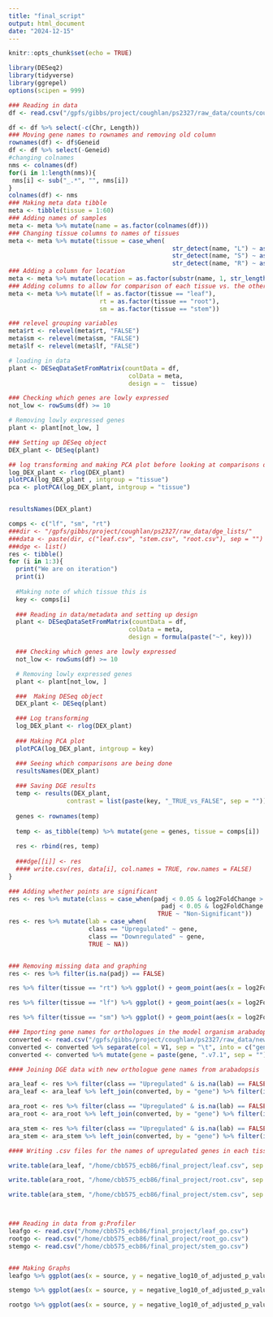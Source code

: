 ```yaml
---
title: "final_script"
output: html_document
date: "2024-12-15"
---
```


```r
knitr::opts_chunk$set(echo = TRUE)
```

```r
library(DESeq2)
library(tidyverse)
library(ggrepel)
options(scipen = 999)
```

```r
### Reading in data
df <- read.csv("/gpfs/gibbs/project/coughlan/ps2327/raw_data/counts/counts_with_chr_and_length.csv", check.names = FALSE)

df <- df %>% select(-c(Chr, Length))
### Moving gene names to rownames and removing old column
rownames(df) <- df$Geneid
df <- df %>% select(-Geneid)
#changing colnames
nms <- colnames(df)
for(i in 1:length(nms)){
 nms[i] <- sub("_.*", "", nms[i])
}
colnames(df) <- nms
### Making meta data tibble
meta <- tibble(tissue = 1:60)
### Adding names of samples
meta <- meta %>% mutate(name = as.factor(colnames(df)))
### Changing tissue columns to names of tissues
meta <- meta %>% mutate(tissue = case_when(
                                             str_detect(name, "L") ~ as.factor("leaf"),
                                             str_detect(name, "S") ~ as.factor("stem"),
                                             str_detect(name, "R") ~ as.factor("root")))
### Adding a column for location
meta <- meta %>% mutate(location = as.factor(substr(name, 1, str_length(name) - 1)))
### Adding columns to allow for comparison of each tissue vs. the other two
meta <- meta %>% mutate(lf = as.factor(tissue == "leaf"),
                         rt = as.factor(tissue == "root"),
                         sm = as.factor(tissue == "stem"))

### relevel grouping variables
meta$rt <- relevel(meta$rt, "FALSE")
meta$sm <- relevel(meta$sm, "FALSE")
meta$lf <- relevel(meta$lf, "FALSE")
```

```r
# loading in data
plant <- DESeqDataSetFromMatrix(countData = df,
                                 colData = meta,
                                 design = ~  tissue)

### Checking which genes are lowly expressed
not_low <- rowSums(df) >= 10

# Removing lowly expressed genes
plant <- plant[not_low, ]

### Setting up DESeq object
DEX_plant <- DESeq(plant)

## log transforming and making PCA plot before looking at comparisons done
log_DEX_plant <- rlog(DEX_plant)
plotPCA(log_DEX_plant , intgroup = "tissue")
pca <- plotPCA(log_DEX_plant, intgroup = "tissue")


resultsNames(DEX_plant)

```

```r
comps <- c("lf", "sm", "rt")
###dir <- "/gpfs/gibbs/project/coughlan/ps2327/raw_data/dge_lists/"
###data <- paste(dir, c("leaf.csv", "stem.csv", "root.csv"), sep = "")
###dge <- list()
res <- tibble()
for (i in 1:3){
  print("We are on iteration")
  print(i)
  
  #Making note of which tissue this is
  key <- comps[i]
  
  ### Reading in data/metadata and setting up design
  plant <- DESeqDataSetFromMatrix(countData = df,
                                 colData = meta,
                                 design = formula(paste("~", key)))

  ### Checking which genes are lowly expressed
  not_low <- rowSums(df) >= 10

  # Removing lowly expressed genes
  plant <- plant[not_low, ]

  ###  Making DESeq object
  DEX_plant <- DESeq(plant)

  ### Log transforming
  log_DEX_plant <- rlog(DEX_plant)
  
  ### Making PCA plot
  plotPCA(log_DEX_plant, intgroup = key)

  ### Seeing which comparisons are being done
  resultsNames(DEX_plant)
  
  ### Saving DGE results
  temp <- results(DEX_plant, 
                contrast = list(paste(key, "_TRUE_vs_FALSE", sep = "")))
  
  genes <- rownames(temp)
  
  temp <- as_tibble(temp) %>% mutate(gene = genes, tissue = comps[i])
  
  res <- rbind(res, temp)
  
  ###dge[[i]] <- res
  #### write.csv(res, data[i], col.names = TRUE, row.names = FALSE)
}

```

```r
### Adding whether points are significant
res <- res %>% mutate(class = case_when(padj < 0.05 & log2FoldChange > 0.5 ~ "Upregulated",
                                          padj < 0.05 & log2FoldChange < -0.5 ~ "Downregulated",
                                         TRUE ~ "Non-Significant"))
res <- res %>% mutate(lab = case_when(
                      class == "Upregulated" ~ gene,
                      class == "Downregulated" ~ gene,
                      TRUE ~ NA))


### Removing missing data and graphing
res <- res %>% filter(is.na(padj) == FALSE)

res %>% filter(tissue == "rt") %>% ggplot() + geom_point(aes(x = log2FoldChange, y = -log10(padj), color = class))  +   scale_y_continuous(limits = c(0, 200)) + ggtitle("Root") + xlab("Average Log2 Fold Change") + ylab("Adjusted p-value (-log10)") + xlim(-27, 12)

res %>% filter(tissue == "lf") %>% ggplot() + geom_point(aes(x = log2FoldChange, y = -log10(padj), color = class))  +   scale_y_continuous(limits = c(0, 200)) + ggtitle("Leaf") + xlab("Average Log2 Fold Change") + ylab("Adjusted p-value (-log10)") + xlim(-27, 12)

res %>% filter(tissue == "sm") %>% ggplot() + geom_point(aes(x = log2FoldChange, y = -log10(padj), color = class))  +   scale_y_continuous(limits = c(0, 200)) + ggtitle("Stem") + xlab("Average Log2 Fold Change") + ylab("Adjusted p-value (-log10)") + xlim(-27, 12)

```

```r
### Importing gene names for orthologues in the model organism arabadopsis and tidying them 
converted <- read.csv("/gpfs/gibbs/project/coughlan/ps2327/raw_data/new_gene.csv", header = FALSE)
converted <- converted %>% separate(col = V1, sep = "\t", into = c("gene", "ara"))
converted <- converted %>% mutate(gene = paste(gene, ".v7.1", sep = "")) %>% filter(ara != "None")

#### Joining DGE data with new orthologue gene names from arabadopsis

ara_leaf <- res %>% filter(class == "Upregulated" & is.na(lab) == FALSE & tissue == "lf")
ara_leaf <- ara_leaf %>% left_join(converted, by = "gene") %>% filter(is.na(ara) == FALSE) %>% arrange(desc(log2FoldChange)) %>% select(ara) %>% group_by(ara) %>% filter(row_number() == 1) %>% ungroup()

ara_root <- res %>% filter(class == "Upregulated" & is.na(lab) == FALSE & tissue == "rt")
ara_root <- ara_root %>% left_join(converted, by = "gene") %>% filter(is.na(ara) == FALSE) %>% arrange(desc(log2FoldChange)) %>% select(ara) %>% group_by(ara) %>% filter(row_number() == 1) %>% ungroup() 

ara_stem <- res %>% filter(class == "Upregulated" & is.na(lab) == FALSE & tissue == "sm")
ara_stem <- ara_stem %>% left_join(converted, by = "gene") %>% filter(is.na(ara) == FALSE) %>% arrange(desc(log2FoldChange)) %>% select(ara) %>% group_by(ara) %>% filter(row_number() == 1) %>% ungroup()

#### Writing .csv files for the names of upregulated genes in each tissue. These will be used in g:Profiler

write.table(ara_leaf, "/home/cbb575_ecb86/final_project/leaf.csv", sep = ",",  col.names=FALSE, row.names = FALSE, quote = FALSE)

write.table(ara_root, "/home/cbb575_ecb86/final_project/root.csv", sep = ",",  col.names=FALSE, row.names = FALSE, quote = FALSE)

write.table(ara_stem, "/home/cbb575_ecb86/final_project/stem.csv", sep = ",",  col.names=FALSE, row.names = FALSE, quote = FALSE)



### Reading in data from g:Profiler
leafgo <- read.csv("/home/cbb575_ecb86/final_project/leaf_go.csv")
rootgo <- read.csv("/home/cbb575_ecb86/final_project/root_go.csv")
stemgo <- read.csv("/home/cbb575_ecb86/final_project/stem_go.csv")


### Making Graphs
leafgo %>% ggplot(aes(x = source, y = negative_log10_of_adjusted_p_value, color = source)) + geom_point(aes(color = source), position = position_jitter(seed = 1)) + xlab("GO Type") + ylab("Adjusted p-value (-log10)") + ggtitle("Leaf") + geom_text_repel(aes(label = term_name), position = position_jitter(seed = 1), size = 2.5, max.overlaps = getOption("ggrepel.max.overlaps", default = 10), min.segment.length = 0.2, max.overlap=100, force_pull = 10, force = 0.3)

stemgo %>% ggplot(aes(x = source, y = negative_log10_of_adjusted_p_value, color = source)) + geom_point(aes(color = source), position = position_jitter(seed = 1)) + xlab("GO Type") + ylab("Adjusted p-value (-log10)") + ggtitle("Stem") + geom_text_repel(aes(label = term_name), position = position_jitter(seed = 1), size = 2.5, max.overlaps = getOption("ggrepel.max.overlaps", default = 10), min.segment.length = 0.2, max.overlap=100, force_pull = 10, force = 0.3)

rootgo %>% ggplot(aes(x = source, y = negative_log10_of_adjusted_p_value, color = source)) + geom_point(aes(color = source), position = position_jitter(seed = 1)) + xlab("GO Type") + ylab("Adjusted p-value (-log10)") + ggtitle("Root") + geom_text_repel(aes(label = term_name), position = position_jitter(seed = 1), size = 2.5, max.overlaps = getOption("ggrepel.max.overlaps", default = 10), min.segment.length = 0.2, max.overlap=100, force_pull = 10, force = 0.3)
```

